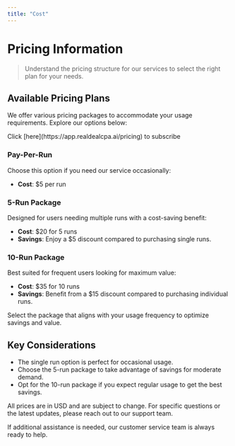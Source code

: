 ```yaml
---
title: "Cost"
---
```


# Pricing Information

> Understand the pricing structure for our services to select the right plan for your needs.

## Available Pricing Plans

We offer various pricing packages to accommodate your usage requirements. Explore our options below:

<Info>
  Click [here](https://app.realdealcpa.ai/pricing) to subscribe
</Info>

### Pay-Per-Run

Choose this option if you need our service occasionally:

- **Cost**: \$5 per run

### 5-Run Package

Designed for users needing multiple runs with a cost-saving benefit:

- **Cost**: \$20 for 5 runs
- **Savings**: Enjoy a \$5 discount compared to purchasing single runs.

### 10-Run Package

Best suited for frequent users looking for maximum value:

- **Cost**: \$35 for 10 runs
- **Savings**: Benefit from a \$15 discount compared to purchasing individual runs.

<Tip>
  Select the package that aligns with your usage frequency to optimize savings and value.
</Tip>

## Key Considerations

- The single run option is perfect for occasional usage.
- Choose the 5-run package to take advantage of savings for moderate demand.
- Opt for the 10-run package if you expect regular usage to get the best savings.

<Note>
  All prices are in USD and are subject to change. For specific questions or the latest updates, please reach out to our support team.
</Note>

If additional assistance is needed, our customer service team is always ready to help.